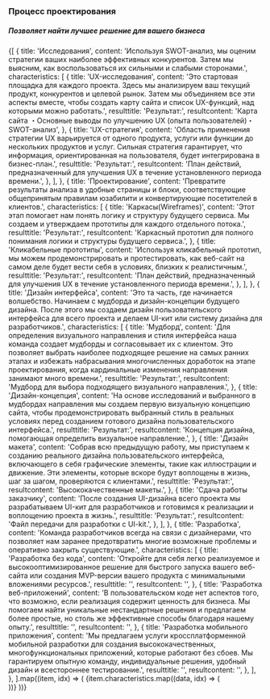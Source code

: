 
### Процесс проектирования

<Spacer y="md" />

##### Позволяет найти лучшее решение для вашего бизнеса

<Spacer y="xl" />

<section className="grid gap-6">
	{[
		{
			title: 'Исследования',
			content: 'Используя SWOT-анализ, мы оценим стратегии ваших наиболее эффективных конкурентов. Затем мы выясним, как воспользоваться их сильными и слабыми сторонами.',
			characteristics: [
				{
					title: 'UX-исследования',
					content: 'Это стартовая площадка для каждого проекта. Здесь мы анализируем ваш текущий продукт, конкурентов и целевой рынок. Затем мы объединяем все эти аспекты вместе, чтобы создать карту сайта и список UX-функций, над которыми можно работать.',
					resulttitle: 'Результат:',
					resultcontent:
						'Карта сайта ・Основные выводы по улучшению UX (опыта пользователей)・SWOT-анализ',
				},
				{
					title: 'UX-стратегия',
					content: 'Область применения стратегии UX варьируется от одного продукта, услуги или функции до нескольких продуктов и услуг. Сильная стратегия гарантирует, что информация, ориентированная на пользователя, будет интегрирована в бизнес-план.',
					resulttitle: 'Результат:',
					resultcontent:
						'План действий, предназначенный для улучшения UX в течение установленного периода времени.',
				},
			],
		},
		{
			title: 'Проектирование',
			content: 'Превратите результаты анализа в удобные страницы и блоки, соответствующие общепринятым правилам юзабилити и конвертирующие посетителей в клиентов.',
			characteristics: [
				{
					title: 'Каркасы(Wireframes)',
					content: 'Этот этап помогает нам понять логику и структуру будущего сервиса. Мы создаем и утверждаем прототипы для каждого отдельного потока.',
					resulttitle: 'Результат:',
					resultcontent:
						'Каркасный прототип для полного понимания логики и структуры будущего сервиса.',
				},
				{
					title: 'Кликабельные прототипы',
					content: 'Используя кликабельный прототип, мы можем продемонстрировать и протестировать, как веб-сайт на самом деле будет вести себя в условиях, близких к реалистичным.',
					resulttitle: 'Результат:',
					resultcontent:
						'План действий, предназначенный для улучшения UX в течение установленного периода времени.',
				},
			],
		},
		{
			title: 'Дизайн интерфейса',
			content: 'Это та часть, где начинается волшебство. Начинаем с мудборда и дизайн-концепции будущего дизайна. После этого мы создаем дизайн пользовательского интерфейса для всего проекта и делаем UI-кит или систему дизайна для разработчиков.',
			characteristics: [
				{
					title: 'Мудборд',
					content: 'Для определения визуального направления и стиля интерфейса наша команда создает мудборды и согласовывает их с клиентом. Это позволяет выбрать наиболее подходящее решение на самых ранних этапах и избежать набрасывания многочисленных доработок на этапе проектирования, когда кардинальные изменения направления занимают много времени.',
					resulttitle: 'Результат:',
					resultcontent: 'Мудборд для выбора подходящего визуального направления.',
				},
				{
					title: 'Дизайн-концепция',
					content: 'На основе исследований и выбранного в мудбордах направления мы создаем первую визуальную концепцию сайта, чтобы продемонстрировать выбранный стиль в реальных условиях перед созданием готового дизайна пользовательского интерфейса.',
					resulttitle: 'Результат:',
					resultcontent:
						'Концепция дизайна, помогающая определить визуальное направление.',
				},
				{
					title: 'Дизайн макета',
					content: 'Собрав всю предыдущую работу, мы приступаем к созданию реального дизайна пользовательского интерфейса, включающего в себя графические элементы, такие как иллюстрации и движение. Эти элементы, которые вскоре будут воплощены в жизнь, шаг за шагом, проверяются с клиентами.',
					resulttitle: 'Результат:',
					resultcontent: 'Высококачественные макеты.',
				},
				{
					title: 'Сдача работы заказчику',
					content: 'После создания UI-дизайна всего проекта мы разрабатываем UI-кит для разработчиков и готовимся к реализации и воплощению проекта в жизнь.',
					resulttitle: 'Результат:',
					resultcontent: 'Файл передачи для разработки с UI-kit.',
				},
			],
		},
		{
			title: 'Разработка',
			content: 'Команда разработчиков всегда на связи с дизайнерами, что позволяет нам заранее предотвратить многие возможные проблемы и оперативно закрыть существующие.',
			characteristics: [
				{
					title: 'Разработка без кода',
					content: 'Откройте для себя легко реализуемое и высокооптимизированное решение для быстрого запуска вашего веб-сайта или создания MVP-версии вашего продукта с минимальными вложениями ресурсов.',
					resulttitle: '',
					resultcontent: '',
				},
				{
					title: 'Разработка веб-приложений',
					content: 'В пользовательском коде нет аспектов того, что возможно, если реализация содержит ценность для бизнеса. Мы помогаем найти уникальные нестандартные решения и предлагаем более простые, но столь же эффективные способы благодаря нашему опыту.',
					resulttitle: '',
					resultcontent: '',
				},
				{
					title: 'Разработка мобильного приложения',
					content: 'Мы предлагаем услуги кроссплатформенной мобильной разработки для создания высококачественных, многофункциональных приложений, которые работают без сбоев. Мы гарантируем опытную команду, индивидуальные решения, удобный дизайн и всестороннее тестирование.',
					resulttitle: '',
					resultcontent: '',
				},
			],
		},
	].map((item, idx) => (
		<Card
			key={[idx, 'design'].join('-')}
			size="md"
			variant="outlined"
			title={[idx + 1, item.title].join('. ')}
		>
			<Text
				bold
				children={item.content}
			/>
			<Spacer y="md" />
			{item.characteristics.map((data, idx) => (
				<div key={[idx, 'content'].join('-')}>
					<Text
						bold
						children={data.title}
					/>
					<Spacer y="md" />
					<Text children={data.content} />
					<Spacer y="md" />
					<Text
						bold
						children={data.resulttitle}
					/>
					<Spacer y="md" />
					<Text children={data.resultcontent} />
					<Spacer y="md" />
				</div>
			))}
		</Card>
	))}
</section>
